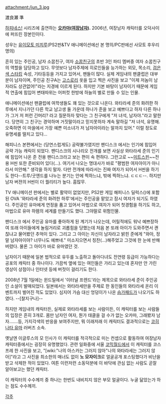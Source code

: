 attachment:/jun_3.jpg

渡良瀬 準

[[하피네스!]] 시리즈에 출연하는 '''[[오카마]]([[여장남자]]).''' 2006년, 여장남자 캐릭터를 오덕사이에 퍼뜨린 장본인이다.

성우는 [[유이모토 미치루]](PS2판&TV 애니메이션에선 본 명의/PC판에선 사모토 후우리 명의)

흔히 있는 주인공, 남자 소꿉친구, 여자 [[소꿉친구]]의 초반 3인 파티 멤버중 여자 소꿉친구의 역할을 담당하고 있다. 무엇보다 남자주제에 히로인들을 능가하는 외모, 목소리, [[검은색 스타킹]] 속성, 기타등등을 가지고 있어서, 팬들이 많다. 실제 게임내의 팬클럽은 대부분이 남자이며, 주인공 친구A는 [[고스로리]] 옷을 입고 찍은 사진을 보고 "이제 저놈이 남자라도 상관없어!"라는 지경에 이르게 된다. 하지만 기본 바탕이 남자이기 때문에 게임적 연출에 힘입어 변태따위는 어퍼컷 한방에 하늘의 별로 만들 수 있는 인물. 

애니메이션에선 팬클럽에 여학생들도 꽤 있는 것으로 나온다. 와타라세 준의 화려한 하루에서 지나가던 다른 학교 남고생 둘 가운데 하나가 준을 보고 예쁘다고 하자 다른 하나가 그거 저 퍼런 긴머리? 라고 질문하자 맞다는 그 친구에게 "저 녀석, 남자야."라고 말한다. 당연히 그 친구는 경악하며 거짓말이라고 믿지못하자 계속 말하길 "저 녀석, 유명해. 오죽하면 이 마을에서 가장 예쁜 미소녀가 저 남자아이라는 말까지 있어." 이럴 정도로 유명세를 떨치고 있다...

해피니스 본편에서는 (당연스럽게도) 공략불가였지만 팬디스크 {{{Re:Lucks}}}에서는 인기에 힘입어 공략 가능 캐릭이 되었다. 팬디스크의 시나리오 전개를 보면 사실상 와타라세 준의 인기에 힘입어 나온 준 전용 팬디스크라고 보는 편이 속 편하다. 그런고로 ~~[[미트스핀]]~~전용 H씬 또한 준비되어 있다(…). 여기서 나오는 명대사가 바로 "평범한 여자아이가 아니라서 미안해." 생각을 하지 말자. 다만 전개에 따라서는 진짜 여자가 되어서 H씬을 하기도 한다--트루/굿엔드를 나누는 분기는 안에 찍하느냐, 밖에 찍하느냐. ㄷㄷㄷ--. 하지만 남자 버젼의 H씬이 더 퀄리티가 높다. 흠많무.

TV 애니메이션 판에서는 별로 활약이 없었지만, PS2판 게임 해피니스 딜럭스({{{De:Luxe}}})에 포함된 OVA '와타라세 준의 화려한 하루'에서는 주인공을 맡았고 잠시 여자가 되기도 하였다. 주인공인 유마에게 연정을 품고 있어서 마법으로 여자가 되어 첫경험을 하기도 하고, 마법으로 유마 하렘의 세계를 만들기도 했다. 그야말로 위험인물.

팬디스크 {{{Re:Lucks}}}에서 주인공 유마를 좋아하게 된 계기가 나오는데, 어릴적에도 워낙 예쁘장하여 또래 아이들에게 놀림거리로 괴롭힘을 당했는데 처음 본 또래 아이가 도와주면서 괜찮냐고 물어봤던 추억이 있다. 그리고 그 아이는 자신이 남자라고 밝힌 준에게 "와아, 정말 남자아이야? 너무나도 예쁘네." 미소지으면서 칭찬(...)해주었고 그것에 한 눈에 반해버렸다. 물론 그 아이가 바로 유마였던 것.

남자이기 때문에 일본 법적으로 유두를 노출하고 돌아다녀도 전연령 등급이 가능하다는 공포의 캐릭터 중 하나이다. 가끔씩 옆에 있는 여인들은 가리고 있는데 혼자만 안 가린 영상이 상점이나 인터넷 등에 버젓이 걸리기도 한다.

2008년 7월 1일에는 윈드밀에서 '이터널 프렌드'라는 제목으로 와타라세 준이 주인공인 소설이 발매되었다. 일본에서는 와타라세만을 주제로 한 동인들의 와타라세 온리 이벤트까지 벌어진 적도 있었다. 심지어 가슴 대신 엉덩이가 나온 [[슴가패드]]가 나오기도 하였다. --[찰지구나]--

하지만 게임내의 캐릭터든, 실제로 와타라세를 보는 사람이든, 이 캐릭터를 보는 사람들의 입장은 흔히 3개로. 몸만 남자인 여자, 뭔가 태클을 걸 수가 없는 오카마, 그래봤자 남자.……등, 가지각색의 반응을 보여주지만, 뭐 이래저래 이 캐릭터도 결과적으로는 [[코히나타 유마]] 러버즈 소속.

옛날엔 이글루스의 모 인사가 이 캐릭터를 적극적으로 미는 컨셉으로 활동하여 여장남자 캐릭터중에서는 굉장히 유명했었다. 관련 일화중에 서울 [[코믹월드]]에서 이 캐릭터를 코스프레 한 사진을 보고, "[wiki:"나의 아스카는 그러지 않아"나의 와타라세는 그러지 않아]"라고 그 사진을 최소한의 매너도 없이 '''노 모자이크'''로 얼굴공개 포스팅했다가 비난을 받고 삭제한 적이 있었다. 여튼 이런저런 소동덕분에 이 바닥에 관심 없는 사람도 곧잘 알아보고는 했던 캐릭터.

이 캐릭터의 수수께끼 중 하나는 한번도 내비치지 않은 부모 얼굴이다. 누굴 닮았는가 하는 점도 수수께끼.

[[각주]]
